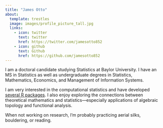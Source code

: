 ```yaml
---
title: "James Otto"
about:
  template: trestles
  image: images/profile_picture_tall.jpg
  links:
    - icon: twitter
      text: twitter
      href: https://twitter.com/jamesotto852
    - icon: github
      text: Github
      href: https://github.com/jamesotto852
---
```


I am a doctoral candidate studying Statistics at Baylor University. I have an MS in Statistics as well as undergraduate degrees in Statistics, Mathematics, Economics, and Management of Information Systems.

I am very interested in the computational statistics and have developed [several R packages](packages.qmd).
I also enjoy exploring the connections between theoretical mathematics and statistics---especially applications of algebraic topology and functional analysis.

When not working on research, I'm probably practicing aerial silks, bouldering, or reading.

<!-- Here are a few of my current projects that I'm excited to be working on: -->

<!-- -   [**ggdensity**](https://jamesotto852.github.io/ggdensity/): Interpretable visualizations of bivariate density estimates -->
<!-- -   [**tldr**](https://github.com/jamesotto852/tldr): Short-form documentation in the R console -->
<!-- -   [An Interactive History of Magic the Gathering](https://jamesotto.app/MTG-History) -->
